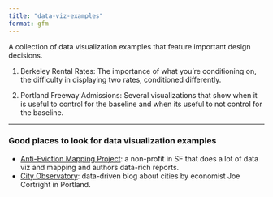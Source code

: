 ```yaml
---
title: "data-viz-examples"
format: gfm
---
```


A collection of data visualization examples that feature important design decisions.

1. Berkeley Rental Rates: The importance of what you're conditioning on, the difficulty in displaying two rates, conditioned differently.

2. Portland Freeway Admissions: Several visualizations that show when it is useful to control for the baseline and when its useful to not control for the baseline.

-----------

### Good places to look for data visualization examples

- [Anti-Eviction Mapping Project](https://antievictionmap.com/): a non-profit in SF that does a lot of data viz and mapping and authors data-rich reports.
- [City Observatory](https://cityobservatory.org/): data-driven blog about cities by economist Joe Cortright in Portland.
